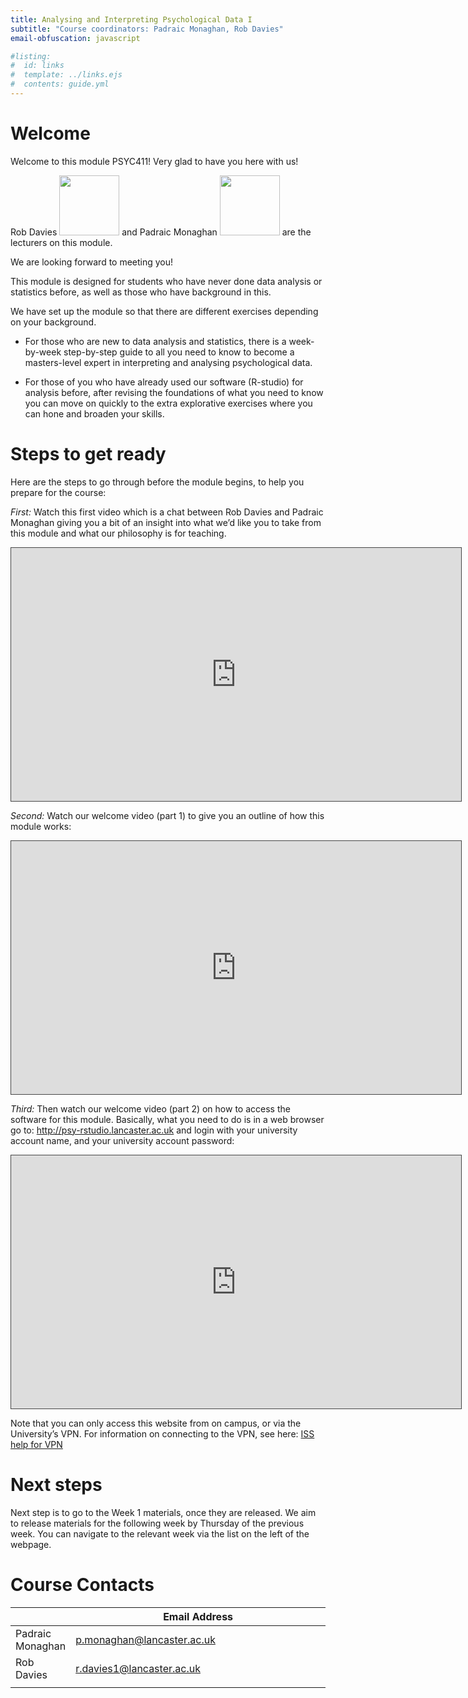 ```yaml
---
title: Analysing and Interpreting Psychological Data I
subtitle: "Course coordinators: Padraic Monaghan, Rob Davies"
email-obfuscation: javascript

#listing:
#  id: links
#  template: ../links.ejs
#  contents: guide.yml
---
```


# Welcome

Welcome to this module PSYC411! Very glad to have you here with us!

Rob Davies ![](https://www.lancaster.ac.uk/images/people/3324.jpg){width="1in"} and Padraic Monaghan ![](https://www.lancaster.ac.uk/images/people/1290.jpg){width="1in"} are the lecturers on this module. 

We are looking forward to meeting you!


This module is designed for students who have never done data analysis or statistics before, as well as those who have background in this. 

We have set up the module so that there are different exercises depending on your background. 

* For those who are new to data analysis and statistics, there is a week-by-week step-by-step guide to all you need to know to become a masters-level expert in interpreting and analysing psychological data. 

* For those of you who have already used our software (R-studio) for analysis before, after revising the foundations of what you need to know you can move on quickly to the extra explorative exercises where you can hone and broaden your skills.

# Steps to get ready

Here are the steps to go through before the module begins, to help you prepare for the course:

*First:* Watch this first video which is a chat between Rob Davies and Padraic Monaghan giving you a bit of an insight into what we'd like you to take from this module and what our philosophy is for teaching.

```{=html}
<iframe src="https://lancaster.cloud.panopto.eu/Panopto/Pages/Embed.aspx?id=30972d92-8108-44db-b2c0-b1f5008f9566&autoplay=false&offerviewer=true&showtitle=true&showbrand=true&captions=true&interactivity=all" height="405" width="720" style="border: 1px solid #464646;" allowfullscreen allow="autoplay" aria-label="Panopto Embedded Video Player" aria-description="psyc411 2025 w0 p0" ></iframe>
```

*Second:* Watch our welcome video (part 1) to give you an outline of how this module works:

```{=html}
<iframe src="https://lancaster.cloud.panopto.eu/Panopto/Pages/Embed.aspx?id=35153553-493b-4ece-bd7d-b1f500a07cf6&autoplay=false&offerviewer=true&showtitle=true&showbrand=true&captions=true&interactivity=all" height="405" width="720" style="border: 1px solid #464646;" allowfullscreen allow="autoplay" aria-label="Panopto Embedded Video Player" aria-description="psyc411 2025 w0 p1" ></iframe>
```

*Third:* Then watch our welcome video (part 2) on how to access the software for this module. Basically, what you need to do is in a web browser go to: [http://psy-rstudio.lancaster.ac.uk](http://psy-rstudio.lancaster.ac.uk) and login with your university account name, and your university account password:

```{=html}
<iframe src="https://lancaster.cloud.panopto.eu/Panopto/Pages/Embed.aspx?id=c8b1818f-d436-42dc-b3e7-b090011a581d&autoplay=false&offerviewer=true&showtitle=true&showbrand=true&captions=true&interactivity=all" height="405" width="720" style="border: 1px solid #464646;" allowfullscreen allow="autoplay" aria-label="Panopto Embedded Video Player" aria-description="PSYC411 2025 w0 p2" ></iframe>
```

Note that you can only access this website from on campus, or via the University's VPN. For information on connecting to the VPN, see here: [ISS help for VPN](https://answers.lancaster.ac.uk/display/ISS/VPN+help)

# Next steps

Next step is to go to the Week 1 materials, once they are released. We aim to release materials for the following week by Thursday of the previous week. You can navigate to the relevant week via the list on the left of the webpage.

# Course Contacts

|             | Email Address                                                  |
|-------------|----------------------------------------------------------------|
| Padraic Monaghan | [p.monaghan\@lancaster.ac.uk](mailto:p.monaghan@lancaster.ac.uk) |
| Rob Davies  | [r.davies1\@lancaster.ac.uk](mailto:r.davies1@lancaster.ac.uk)     |
|             |                                                                |
